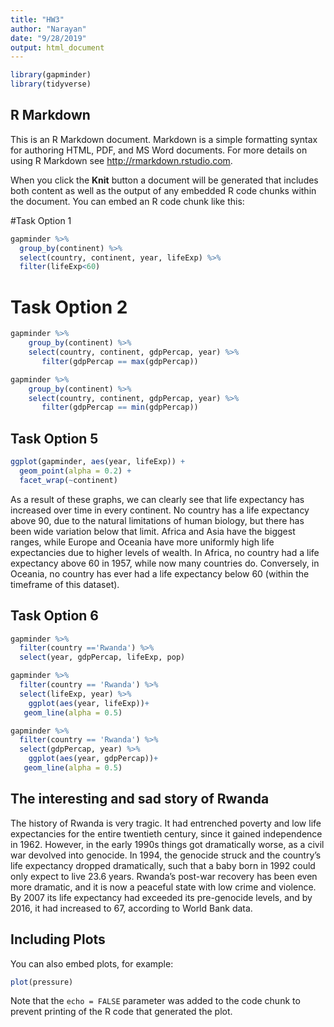 ---
title: "HW3"
author: "Narayan"
date: "9/28/2019"
output: html_document
---

```{r, warning = FALSE, echo = FALSE}
library(gapminder)
library(tidyverse)
```

## R Markdown

This is an R Markdown document. Markdown is a simple formatting syntax for authoring HTML, PDF, and MS Word documents. For more details on using R Markdown see <http://rmarkdown.rstudio.com>.

When you click the **Knit** button a document will be generated that includes both content as well as the output of any embedded R code chunks within the document. You can embed an R code chunk like this:

#Task Option 1 
```{r}
gapminder %>%
  group_by(continent) %>%
  select(country, continent, year, lifeExp) %>%
  filter(lifeExp<60)

```

# Task Option 2 
```{r}
gapminder %>%
    group_by(continent) %>%
    select(country, continent, gdpPercap, year) %>%
       filter(gdpPercap == max(gdpPercap))
```
```{r}
gapminder %>%
    group_by(continent) %>%
    select(country, continent, gdpPercap, year) %>%
       filter(gdpPercap == min(gdpPercap))
```
## Task Option 5 
```{r, fig.width = 10, fig.height = 2}
ggplot(gapminder, aes(year, lifeExp)) +
  geom_point(alpha = 0.2) +
  facet_wrap(~continent)
```
As a result of these graphs, we can clearly see that life  expectancy has increased over time in every continent. No country has a life expectancy above 90, due to the natural limitations of human biology, but there has been wide variation below that limit. Africa and Asia have the biggest ranges, while Europe and Oceania have more uniformly high life expectancies due to higher levels of wealth. In Africa, no country had a life  expectancy above 60 in 1957, while now many countries do. Conversely, in Oceania, no country has ever had a life expectancy below 60 (within the timeframe of this dataset).

## Task Option 6
```{r}
gapminder %>%
  filter(country =='Rwanda') %>%
  select(year, gdpPercap, lifeExp, pop)
```
```{r fig.width = 5, fig.height = 2}
gapminder %>%
  filter(country == 'Rwanda') %>%
  select(lifeExp, year) %>%
    ggplot(aes(year, lifeExp))+
   geom_line(alpha = 0.5)
```
```{r fig.width = 5, fig.height = 2}
gapminder %>%
  filter(country == 'Rwanda') %>%
  select(gdpPercap, year) %>%
    ggplot(aes(year, gdpPercap))+
   geom_line(alpha = 0.5)
```

## The interesting and sad story of Rwanda
The history of Rwanda is very tragic. It had entrenched poverty and low life expectancies for the entire twentieth century, since it gained independence in 1962. However, in the early 1990s things got dramatically worse, as a civil war devolved into genocide. In 1994, the genocide struck and the country's life expectancy dropped dramatically, such that a baby born in 1992 could only expect to live 23.6  years. Rwanda's post-war recovery has been even more dramatic, and it is now a peaceful state with low crime and violence. By 2007 its life expectancy had exceeded its pre-genocide levels, and by 2016, it had increased to 67, according to World Bank data.

## Including Plots

You can also embed plots, for example:

```{r pressure, echo=FALSE}
plot(pressure)
```

Note that the `echo = FALSE` parameter was added to the code chunk to prevent printing of the R code that generated the plot.
